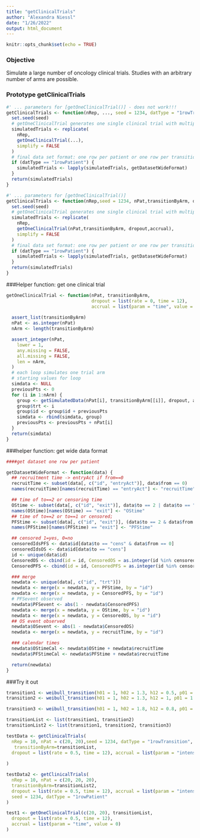 ```yaml
---
title: "getClinicalTrials"
author: "Alexandra Niessl"
date: "1/26/2022"
output: html_document
---
```


```r
knitr::opts_chunk$set(echo = TRUE)
```

### Objective

Simulate a large number of oncology clinical trials.
Studies with an arbitrary number of arms  are possible.


### Prototype getClinicalTrials

```r
#' ... parameters for [getOneClinicalTrial()] - does not work!!!
getClinicalTrials <- function(nRep, ..., seed = 1234, datType = "1rowTransition") {
  set.seed(seed)
  # getOneClinicalTrial generates one single clinical trial with multiple arms. Generate nRep simulated trials:
  simulatedTrials <- replicate(
    nRep,
    getOneClinicalTrial(...),
    simplify = FALSE
  )
  # final data set format: one row per patient or one row per transition
  if (datType == "1rowPatient") {
    simulatedTrials <- lapply(simulatedTrials, getDatasetWideFormat)
  }
  return(simulatedTrials)
}
```


```r
#' ... parameters for [getOneClinicalTrial()] 
getClinicalTrials <- function(nRep,seed = 1234, nPat,transitionByArm, dropout,accrual,datType = "1rowTransition") {
  set.seed(seed)
  # getOneClinicalTrial generates one single clinical trial with multiple arms. Generate nRep simulated trials:
  simulatedTrials <- replicate(
    nRep,
    getOneClinicalTrial(nPat,transitionByArm, dropout,accrual),
    simplify = FALSE
  )
  # final data set format: one row per patient or one row per transition
  if (datType == "1rowPatient") {
    simulatedTrials <- lapply(simulatedTrials, getDatasetWideFormat)
  }
  return(simulatedTrials)
}
```

###Helper function: get one clinical trial

```r
getOneClinicalTrial <- function(nPat, transitionByArm,
                                dropout = list(rate = 0, time = 12),
                                accrual = list(param = "time", value = 0)) {
  
  assert_list(transitionByArm)
  nPat <- as.integer(nPat)
  nArm <- length(transitionByArm)

  assert_integer(nPat,
    lower = 1,
    any.missing = FALSE,
    all.missing = FALSE,
    len = nArm,
  )
  # each loop simulates one trial arm
  # starting values for loop 
  simdata <- NULL
  previousPts <- 0
  for (i in 1:nArm) {
    group <- getSimulatedData(nPat[i], transitionByArm[[i]], dropout, accrual)
    group$trt <- i
    group$id <- group$id + previousPts
    simdata <- rbind(simdata, group)
    previousPts <- previousPts + nPat[i]
  }
  return(simdata)
}

```


###helper function: get wide data format

```r
####get dataset one row per patient

getDatasetWideFormat <- function(data) {
  ## recruitment time -> entryAct if from==0
  recruitTime <- subset(data[, c("id", "entryAct")], data$from == 0)
  names(recruitTime)[names(recruitTime) == "entryAct"] <- "recruitTime"

  ## time of to==2 or censoring time
  OStime <- subset(data[, c("id", "exit")], data$to == 2 | data$to == "cens")
  names(OStime)[names(OStime) == "exit"] <- "OStime"
  ## time of to==2 or to==1 or censored;
  PFStime <- subset(data[, c("id", "exit")], (data$to == 2 & data$from == 0) | (data$to == 1) | (data$to == "cens" & data$from == 0))
  names(PFStime)[names(PFStime) == "exit"] <- "PFStime"

  ## censored 1=yes, 0=no
  censoredIdsPFS <- data$id[data$to == "cens" & data$from == 0]
  censoredIdsOS <- data$id[data$to == "cens"]
  id <- unique(data$id)
  CensoredOS <- cbind(id = id, CensoredOS = as.integer(id %in% censoredIdsOS))
  CensoredPFS <- cbind(id = id, CensoredPFS = as.integer(id %in% censoredIdsPFS))

  ### merge
  newdata <- unique(data[, c("id", "trt")])
  newdata <- merge(x = newdata, y = PFStime, by = "id")
  newdata <- merge(x = newdata, y = CensoredPFS, by = "id")
  # PFSevent observed
  newdata$PFSevent <- abs(1 - newdata$CensoredPFS)
  newdata <- merge(x = newdata, y = OStime, by = "id")
  newdata <- merge(x = newdata, y = CensoredOS, by = "id")
  ## OS event observed
  newdata$OSevent <- abs(1 - newdata$CensoredOS)
  newdata <- merge(x = newdata, y = recruitTime, by = "id")

  ### calendar times
  newdata$OStimeCal <- newdata$OStime + newdata$recruitTime
  newdata$PFStimeCal <- newdata$PFStime + newdata$recruitTime

  return(newdata)
}
```


###Try it out
```r
transition1 <- weibull_transition(h01 = 1, h02 = 1.3, h12 = 0.5, p01 = 1.2, p02 = 1.3, p12 = 0.5)
transition2 <- weibull_transition(h01 = 1, h02 = 1.3, h12 = 1, p01 = 1.2, p02 = 1.3, p12 = 0.5)

transition3 <- weibull_transition(h01 = 1, h02 = 1.8, h12 = 0.8, p01 = 1.2, p02 = 1.3, p12 = 1)

transitionList <- list(transition1, transition2)
transitionList2 <- list(transition1, transition2, transition3)

testData <- getClinicalTrials(
  nRep = 10, nPat = c(20, 20),seed = 1234, datType = "1rowTransition",
   transitionByArm=transitionList,
  dropout = list(rate = 0.5, time = 12), accrual = list(param = "intensity", value = 7)
  
)

testData2 <- getClinicalTrials(
  nRep = 10, nPat = c(20, 20, 20),
  transitionByArm=transitionList2,
  dropout = list(rate = 0.5, time = 12), accrual = list(param = "intensity", value = 7),
  seed = 1234, datType = "1rowPatient"
)

test1 <- getOneClinicalTrial(c(20, 20), transitionList,
  dropout = list(rate = 0.5, time = 12),
  accrual = list(param = "time", value = 0)
)
```


